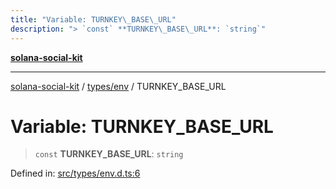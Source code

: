```yaml
---
title: "Variable: TURNKEY\_BASE\_URL"
description: "> `const` **TURNKEY\_BASE\_URL**: `string`"
---
```


[**solana-social-kit**](../../../README.mdx)

***

[solana-social-kit](../../../README.mdx) / [types/env](../README.mdx) / TURNKEY\_BASE\_URL

# Variable: TURNKEY\_BASE\_URL

> `const` **TURNKEY\_BASE\_URL**: `string`

Defined in: [src/types/env.d.ts:6](https://github.com/SendArcade/solana-app-kit/blob/bd4b3556b8f469c27ebb06f4df65b3a36b43ba3b/src/types/env.d.ts#L6)
